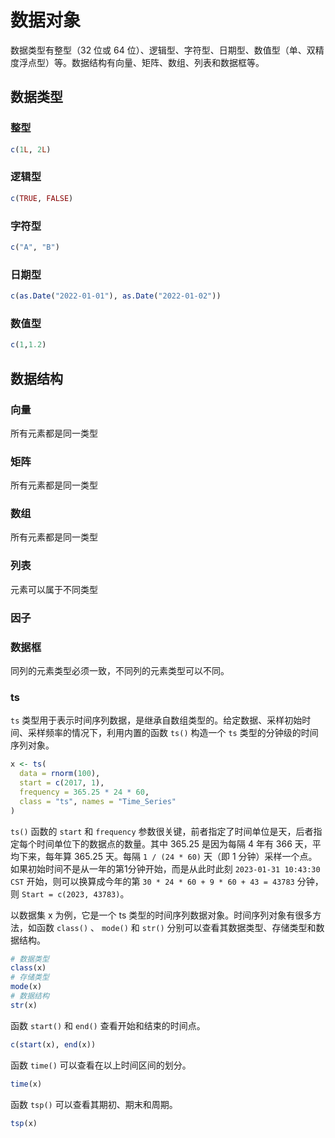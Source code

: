 # 数据对象 {#sec-data-objects}

数据类型有整型（32 位或 64 位）、逻辑型、字符型、日期型、数值型（单、双精度浮点型）等。数据结构有向量、矩阵、数组、列表和数据框等。

## 数据类型 {#sec-data-type}

### 整型 {#sec-integer}

```r
c(1L, 2L)
```

### 逻辑型 {#sec-logical}

```r
c(TRUE, FALSE)
```

### 字符型 {#sec-character}

```r
c("A", "B")
```

### 日期型 {#sec-date}

```r
c(as.Date("2022-01-01"), as.Date("2022-01-02"))
```

### 数值型 {#sec-numeric}

```r
c(1,1.2)
```

## 数据结构 {#sec-data-structure}

### 向量 {#sec-vector}

所有元素都是同一类型

### 矩阵 {#sec-matrix}

所有元素都是同一类型

### 数组 {#sec-array}

所有元素都是同一类型

### 列表 {#sec-list}

元素可以属于不同类型

### 因子 {#sec-factor}

### 数据框 {#sec-data-frame}

同列的元素类型必须一致，不同列的元素类型可以不同。

### ts {#sec-ts}

`ts` 类型用于表示时间序列数据，是继承自数组类型的。给定数据、采样初始时间、采样频率的情况下，利用内置的函数 `ts()` 构造一个 `ts` 类型的分钟级的时间序列对象。

```r
x <- ts(
  data = rnorm(100),
  start = c(2017, 1),
  frequency = 365.25 * 24 * 60,
  class = "ts", names = "Time_Series"
)
```

`ts()` 函数的 `start` 和 `frequency` 参数很关键，前者指定了时间单位是天，后者指定每个时间单位下的数据点的数量。其中 365.25 是因为每隔 4 年有 366 天，平均下来，每年算 365.25 天。每隔 `1 / (24 * 60)` 天（即 1 分钟）采样一个点。如果初始时间不是从一年的第1分钟开始，而是从此时此刻 `2023-01-31 10:43:30 CST` 开始，则可以换算成今年的第 `30 * 24 * 60 + 9 * 60 + 43 = 43783` 分钟，则 `Start = c(2023, 43783)`。

以数据集 x 为例，它是一个 ts 类型的时间序列数据对象。时间序列对象有很多方法，如函数 `class()` 、 `mode()` 和 `str()` 分别可以查看其数据类型、存储类型和数据结构。

```r
# 数据类型
class(x)
# 存储类型
mode(x)
# 数据结构
str(x)
```

函数 `start()` 和 `end()` 查看开始和结束的时间点。

```r
c(start(x), end(x))
```

函数 `time()` 可以查看在以上时间区间的划分。

```r
time(x)
```

函数 `tsp()` 可以查看其期初、期末和周期。

```r
tsp(x)
```

